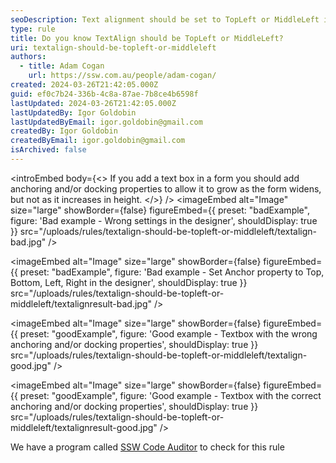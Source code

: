 ```yaml
---
seoDescription: Text alignment should be set to TopLeft or MiddleLeft in forms to allow text boxes to grow horizontally but not vertically.
type: rule
title: Do you know TextAlign should be TopLeft or MiddleLeft?
uri: textalign-should-be-topleft-or-middleleft
authors:
  - title: Adam Cogan
    url: https://ssw.com.au/people/adam-cogan/
created: 2024-03-26T21:42:05.000Z
guid: ef0c7b24-336b-4c8a-87ae-7b8ce4b6598f
lastUpdated: 2024-03-26T21:42:05.000Z
lastUpdatedBy: Igor Goldobin
lastUpdatedByEmail: igor.goldobin@gmail.com
createdBy: Igor Goldobin
createdByEmail: igor.goldobin@gmail.com
isArchived: false
---
```


<introEmbed
  body={<>
If you add a text box in a form you should add anchoring and/or docking properties to allow it to grow as the form widens, but not as it increases in height.
  </>}
/>
<imageEmbed
  alt="Image"
  size="large"
  showBorder={false}
  figureEmbed={{
    preset: "badExample",
    figure: 'Bad example - Wrong settings in the designer',
    shouldDisplay: true
  }}
  src="/uploads/rules/textalign-should-be-topleft-or-middleleft/textalign-bad.jpg"
/>

<imageEmbed
  alt="Image"
  size="large"
  showBorder={false}
  figureEmbed={{
    preset: "badExample",
    figure: 'Bad example - Set Anchor property to Top, Bottom, Left, Right in the designer',
    shouldDisplay: true
  }}
  src="/uploads/rules/textalign-should-be-topleft-or-middleleft/textalignresult-bad.jpg"
/>

<imageEmbed
  alt="Image"
  size="large"
  showBorder={false}
  figureEmbed={{
    preset: "goodExample",
    figure: 'Good example - Textbox with the wrong anchoring and/or docking properties',
    shouldDisplay: true
  }}
  src="/uploads/rules/textalign-should-be-topleft-or-middleleft/textalign-good.jpg"
/>

<imageEmbed
  alt="Image"
  size="large"
  showBorder={false}
  figureEmbed={{
    preset: "goodExample",
    figure: 'Good example - Textbox with the correct anchoring and/or docking properties',
    shouldDisplay: true
  }}
  src="/uploads/rules/textalign-should-be-topleft-or-middleleft/textalignresult-good.jpg"
/>

We have a program called [SSW Code Auditor](http://www.ssw.com.au/ssw/CodeAuditor/) to check for this rule
